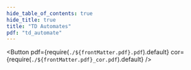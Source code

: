 ```yaml
---
hide_table_of_contents: true
hide_title: true
title: "TD Automates"
pdf: "td_automate"
---
```


<Button 
    pdf={require(`./${frontMatter.pdf}.pdf`).default} cor={require(`./${frontMatter.pdf}_cor.pdf`).default}
/>
